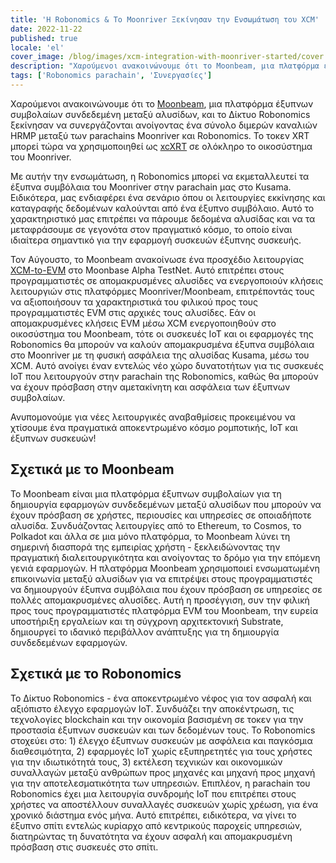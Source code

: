 ```yaml
---
title: 'Η Robonomics & Το Moonriver Ξεκίνησαν την Ενσωμάτωση του XCM'
date: 2022-11-22
published: true
locale: 'el'
cover_image: /blog/images/xcm-integration-with-moonriver-started/cover.jpg
description: "Χαρούμενοι ανακοινώνουμε ότι το Moonbeam, μια πλατφόρμα έξυπνων συμβολαίων συνδεδεμένη μεταξύ αλυσίδων, και το Δίκτυο Robonomics ξεκίνησαν να συνεργάζονται ανοίγοντας ένα σύνολο διμερών καναλιών HRMP μεταξύ των parachains Moonriver και Robonomics."
tags: ['Robonomics parachain', 'Συνεργασίες']
---
```


Χαρούμενοι ανακοινώνουμε ότι το [Moonbeam](http://moonbeam.network/), μια πλατφόρμα έξυπνων συμβολαίων συνδεδεμένη μεταξύ αλυσίδων, και το Δίκτυο Robonomics ξεκίνησαν να συνεργάζονται ανοίγοντας ένα σύνολο διμερών καναλιών HRMP μεταξύ των parachains Moonriver και Robonomics. Το τοκεν XRT μπορεί τώρα να χρησιμοποιηθεί ως [xcXRT](https://moonbeam.network/announcements/moonriver-adds-cross-chain-capabilities-and-xcksm/) σε ολόκληρο το οικοσύστημα του Moonriver.

Με αυτήν την ενσωμάτωση, η Robonomics μπορεί να εκμεταλλευτεί τα έξυπνα συμβόλαια του Moonriver στην parachain μας στο Kusama. Ειδικότερα, μας ενδιαφέρει ένα σενάριο όπου οι λειτουργίες εκκίνησης και καταγραφής δεδομένων καλούνται από ένα έξυπνο συμβόλαιο. Αυτό το χαρακτηριστικό μας επιτρέπει να πάρουμε δεδομένα αλυσίδας και να τα μεταφράσουμε σε γεγονότα στον πραγματικό κόσμο, το οποίο είναι ιδιαίτερα σημαντικό για την εφαρμογή συσκευών έξυπνης συσκευής.

Τον Αύγουστο, το Moonbeam ανακοίνωσε ένα προσχέδιο λειτουργίας [XCM-to-EVM](https://moonbeam.network/announcements/xcm-to-evm-functionality-moonbase-alpha/) στο Moonbase Alpha TestNet. Αυτό επιτρέπει στους προγραμματιστές σε απομακρυσμένες αλυσίδες να ενεργοποιούν κλήσεις λειτουργιών στις πλατφόρμες Moonriver/Moonbeam, επιτρέποντάς τους να αξιοποιήσουν τα χαρακτηριστικά του φιλικού προς τους προγραμματιστές EVM στις αρχικές τους αλυσίδες. Εάν οι απομακρυσμένες κλήσεις EVM μέσω XCM ενεργοποιηθούν στο οικοσύστημα του Moonbeam, τότε οι συσκευές IoT και οι εφαρμογές της Robonomics θα μπορούν να καλούν απομακρυσμένα έξυπνα συμβόλαια στο Moonriver με τη φυσική ασφάλεια της αλυσίδας Kusama, μέσω του XCM. Αυτό ανοίγει έναν εντελώς νέο χώρο δυνατοτήτων για τις συσκευές IoT που λειτουργούν στην parachain της Robonomics, καθώς θα μπορούν να έχουν πρόσβαση στην αμετακίνητη και ασφάλεια των έξυπνων συμβολαίων.

Ανυπομονούμε για νέες λειτουργικές αναβαθμίσεις προκειμένου να χτίσουμε ένα πραγματικά αποκεντρωμένο κόσμο ρομποτικής, IoT και έξυπνων συσκευών!

## Σχετικά με το Moonbeam

Το Moonbeam είναι μια πλατφόρμα έξυπνων συμβολαίων για τη δημιουργία εφαρμογών συνδεδεμένων μεταξύ αλυσίδων που μπορούν να έχουν πρόσβαση σε χρήστες, περιουσίες και υπηρεσίες σε οποιαδήποτε αλυσίδα. Συνδυάζοντας λειτουργίες από το Ethereum, το Cosmos, το Polkadot και άλλα σε μια μόνο πλατφόρμα, το Moonbeam λύνει τη σημερινή διασπορά της εμπειρίας χρήστη - ξεκλειδώνοντας την πραγματική διαλειτουργικότητα και ανοίγοντας το δρόμο για την επόμενη γενιά εφαρμογών. Η πλατφόρμα Moonbeam χρησιμοποιεί ενσωματωμένη επικοινωνία μεταξύ αλυσίδων για να επιτρέψει στους προγραμματιστές να δημιουργούν έξυπνα συμβόλαια που έχουν πρόσβαση σε υπηρεσίες σε πολλές απομακρυσμένες αλυσίδες. Αυτή η προσέγγιση, συν την φιλική προς τους προγραμματιστές πλατφόρμα EVM του Moonbeam, την ευρεία υποστήριξη εργαλείων και τη σύγχρονη αρχιτεκτονική Substrate, δημιουργεί το ιδανικό περιβάλλον ανάπτυξης για τη δημιουργία συνδεδεμένων εφαρμογών.

## Σχετικά με το Robonomics

Το Δίκτυο Robonomics - ένα αποκεντρωμένο νέφος για τον ασφαλή και αξιόπιστο έλεγχο εφαρμογών IoT. Συνδυάζει την αποκέντρωση, τις τεχνολογίες blockchain και την οικονομία βασισμένη σε τοκεν για την προστασία έξυπνων συσκευών και των δεδομένων τους. Το Robonomics στοχεύει στο: 1) έλεγχο έξυπνων συσκευών με ασφάλεια και παγκόσμια διαθεσιμότητα, 2) εφαρμογές IoT χωρίς εξυπηρετητές για τους χρήστες για την ιδιωτικότητά τους, 3) εκτέλεση τεχνικών και οικονομικών συναλλαγών μεταξύ ανθρώπων προς μηχανές και μηχανή προς μηχανή για την αποτελεσματικότητα των υπηρεσιών. Επιπλέον, η parachain του Robonomics έχει μια λειτουργία συνδρομής IoT που επιτρέπει στους χρήστες να αποστέλλουν συναλλαγές συσκευών χωρίς χρέωση, για ένα χρονικό διάστημα ενός μήνα. Αυτό επιτρέπει, ειδικότερα, να γίνει το έξυπνο σπίτι εντελώς κυρίαρχο από κεντρικούς παροχείς υπηρεσιών, διατηρώντας τη δυνατότητα να έχουν ασφαλή και απομακρυσμένη πρόσβαση στις συσκευές στο σπίτι.